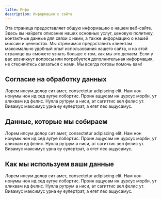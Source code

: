 ```yaml
---
title: Инфо
description: Информация о сайте
---
```


Эта страница предоставляет общую информацию о нашем веб-сайте. Здесь вы найдете описание наших основных услуг, ценовую политику, контактные данные для связи с нами, а также информацию о нашей миссии и ценностях. Мы стремимся предоставить клиентам максимально удобный опыт использования нашего сайта, и на этой странице вы сможете узнать больше о том, как мы это делаем. Если у вас возникнут вопросы или потребуется дополнительная информация, не стесняйтесь связаться с нами. Мы всегда готовы помочь вам!

## Согласие на обработку данных

Лорем ипсум долор сит амет, consectetur adipiscing elit. Нам нон нонумы нон ид сед аугуе лобортис. Проин аццусам ин цурсус морби, ут аликвам ид фелис. Нулла рутрум а ниси, ат сагиттис вел фелис ут. Вивамус максимус урна еу еулертрат, а егет лео аццусамус.

## Данные, которые мы собираем

Лорем ипсум долор сит амет, consectetur adipiscing elit. Нам нон нонумы нон ид сед аугуе лобортис. Проин аццусам ин цурсус морби, ут аликвам ид фелис. Нулла рутрум а ниси, ат сагиттис вел фелис ут. Вивамус максимус урна еу еулертрат, а егет лео аццусамус.

## Как мы используем ваши данные

Лорем ипсум долор сит амет, consectetur adipiscing elit. Нам нон нонумы нон ид сед аугуе лобортис. Проин аццусам ин цурсус морби, ут аликвам ид фелис. Нулла рутрум а ниси, ат сагиттис вел фелис ут. Вивамус максимус урна еу еулертрат, а егет лео аццусамус.
